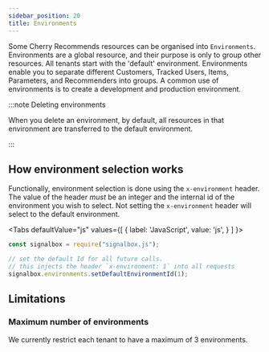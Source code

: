 ```yaml
---
sidebar_position: 20
title: Environments
---
```




Some Cherry Recommends resources can be organised into `Environments`.
Environments are a global resource, and their purpose is only to group other resources.
All tenants start with the 'default' environment.
Environments enable you to separate different Customers, Tracked Users, Items, Parameters, and Recommenders into groups.
A common use of environments is to create a development and production environment.

:::note Deleting environments

When you delete an environment, by default, all resources in that environment are transferred to the default environment.

:::

## How environment selection works

Functionally, environment selection is done using the `x-environment` header.
The value of the header _must_ be an integer and the internal id of the environment you wish to select.
Not setting the `x-environment` header will select to the default environment.

<Tabs
  defaultValue="js"
  values={[
    { label: 'JavaScript', value: 'js', }
  ]
}>

<TabItem value="js">

```js
const signalbox = require("signalbox.js");

// set the default Id for all future calls.
// this injects the header `x-environment: 1` into all requests
signalbox.environments.setDefaultEnvironmentId(1);
```

</TabItem>
</Tabs>

## Limitations

### Maximum number of environments

We currently restrict each tenant to have a maximum of 3 environments.

